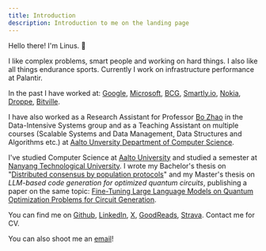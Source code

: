 ```yaml
---
title: Introduction
description: Introduction to me on the landing page
---
```


Hello there! I'm Linus. 👋

I like complex problems, smart people and working on hard things. I also like all things endurance sports.
Currently I work on infrastructure performance at Palantir.

In the past I have worked at:
[Google](https://about.google/),
[Microsoft](https://www.microsoft.com),
[BCG](https://www.bcg.com/),
[Smartly.io](https://www.smartly.io/),
[Nokia](https://www.nokia.com/),
[Droppe](https://droppe.com/),
[Bitville](https://bitville.com/).

I have also worked as a Research Assistant for Professor [Bo Zhao](https://zbjob.github.io/) in the Data-Intensive Systems group and as a Teaching Assistant on multiple courses (Scalable Systems and Data Management, Data Structures and Algorithms etc.) at [Aalto Unversity Department of Computer Science](https://www.aalto.fi/en/department-of-computer-science).

I've studied Computer Science at [Aalto University](https://www.aalto.fi/en) and studied a semester at [Nanyang Technological University](https://www.ntu.edu.sg/).
I wrote my Bachelor's thesis on "[Distributed consensus by population protocols](https://urn.fi/URN:NBN:fi:aalto-202306063633)" and my Master's thesis on _LLM-based code generation for optimized quantum circuits_, publishing a paper on the same topic: [Fine-Tuning Large Language Models on Quantum Optimization Problems for Circuit Generation](https://arxiv.org/abs/2504.11109).

You can find me on [Github](https://github.com/LinuzJ), [LinkedIn](https://www.linkedin.com/in/linus-jern/), [X](https://twitter.com/JernLinus), [GoodReads](https://www.goodreads.com/user/show/169796208-linus-jern), [Strava](https://www.strava.com/athletes/2612989). Contact me for CV.

You can also shoot me an [email](mailto:contact@linusjern.com)!
